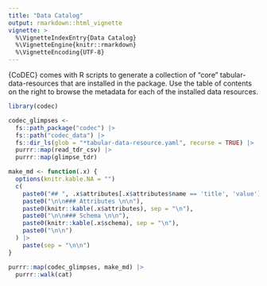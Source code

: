 ```yaml
---
title: "Data Catalog"
output: rmarkdown::html_vignette
vignette: >
  %\VignetteIndexEntry{Data Catalog}
  %\VignetteEngine{knitr::rmarkdown}
  %\VignetteEncoding{UTF-8}
---
```


{CoDEC} comes with R scripts to generate a collection of "core" tabular-data-resources that are installed in the package. Use the table of contents on the right to browse the metadata for each of the installed data resources.

```r
library(codec)

codec_glimpses <-
  fs::path_package("codec") |>
  fs::path("codec_data") |>
  fs::dir_ls(glob = "*tabular-data-resource.yaml", recurse = TRUE) |>
  purrr::map(read_tdr_csv) |>
  purrr::map(glimpse_tdr)

make_md <- function(.x) {
  options(knitr.kable.NA = "")
  c(
    paste0("## ", .x$attributes[.x$attributes$name == 'title', 'value'][[1]], " {.tabset}\n\n"),
    paste0("\n\n### Attributes \n\n"),
    paste0(knitr::kable(.x$attributes), sep = "\n"),
    paste0("\n\n### Schema \n\n"),
    paste0(knitr::kable(.x$schema), sep = "\n"),
    paste0("\n\n")
  ) |>
    paste(sep = "\n\n")
}

purrr::map(codec_glimpses, make_md) |>
  purrr::walk(cat)
```
